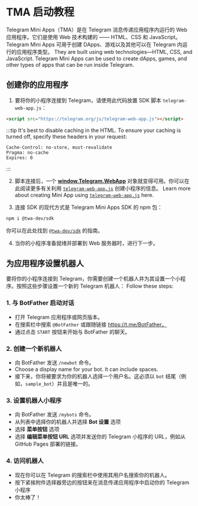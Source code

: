 
# TMA 启动教程

Telegram Mini Apps（TMA）是在 Telegram 消息传递应用程序内运行的 Web 应用程序。它们是使用 Web 技术构建的 —— HTML、CSS 和 JavaScript。Telegram Mini Apps 可用于创建 DApps、游戏以及其他可以在 Telegram 内运行的应用程序类型。 They are built using web technologies—HTML, CSS, and JavaScript. Telegram Mini Apps can be used to create dApps, games, and other types of apps that can be run inside Telegram.

## 创建你的应用程序

1. 要将你的小程序连接到 Telegram，请使用此代码放置 SDK 脚本 `telegram-web-app.js`：

```html
<script src="https://telegram.org/js/telegram-web-app.js"></script>
```

:::tip
It's best to disable caching in the HTML. To ensure your caching is turned off, specify these headers in your request:

```curl
Cache-Control: no-store, must-revalidate
Pragma: no-cache
Expires: 0
```

:::

2. 脚本连接后，一个 **[window.Telegram.WebApp](https://core.telegram.org/bots/webapps#initializing-web-apps)** 对象就变得可用。你可以在此阅读更多有关利用 [`telegram-web-app.js`](https://docs.ton.org/develop/dapps/telegram-apps/app-examples#basic-twa-example) 创建小程序的信息。 Learn more about creating Mini App using [`telegram-web-app.js`](/v3/guidelines/dapps/tma/tutorials/app-examples#basic-tma-example) here.

3. 连接 SDK 的现代方式是 Telegram Mini Apps SDK 的 npm 包：

```bash npm2yarn
npm i @twa-dev/sdk
```

你可以在此处找到 [`@twa-dev/sdk`](https://docs.ton.org/develop/dapps/telegram-apps/app-examples#modern-twa-example) 的指南。

4. 当你的小程序准备就绪并部署到 Web 服务器时，进行下一步。

## 为应用程序设置机器人

要将你的小程序连接到 Telegram，你需要创建一个机器人并为其设置一个小程序。按照这些步骤设置一个新的 Telegram 机器人： Follow these steps:

### 1. 与 BotFather 启动对话

- 打开 Telegram 应用程序或网页版本。
- 在搜索栏中搜索 `@BotFather` 或跟随链接 https://t.me/BotFather。
- 通过点击 `START` 按钮来开始与 BotFather 的聊天。

### 2. 创建一个新机器人

- 向 BotFather 发送 `/newbot` 命令。
- Choose a display name for your bot. It can include spaces.
- 接下来，你将被要求为你的机器人选择一个用户名。这必须以 `bot` 结尾（例如，`sample_bot`）并且是唯一的。

### 3. 设置机器人小程序

- 向 BotFather 发送 `/mybots` 命令。
- 从列表中选择你的机器人并选择 **Bot 设置** 选项
- 选择 **菜单按钮** 选项
- 选择 **编辑菜单按钮 URL** 选项并发送你的 Telegram 小程序的 URL，例如从 GitHub Pages 部署的链接。

### 4. 访问机器人

- 现在你可以在 Telegram 的搜索栏中使用其用户名搜索你的机器人。
- 按下紧挨附件选择器旁边的按钮来在消息传递应用程序中启动你的 Telegram 小程序
- 你太棒了！

<Feedback />

